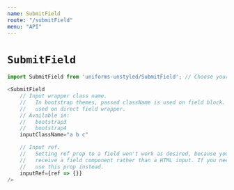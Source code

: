 ```yaml
---
name: SubmitField
route: "/submitField"
menu: "API"
---
```

# `SubmitField`

```js
import SubmitField from 'uniforms-unstyled/SubmitField'; // Choose your theme package.

<SubmitField
    // Input wrapper class name.
    //   In bootstrap themes, passed className is used on field block. This is
    //   used on direct field wrapper.
    // Available in:
    //   bootstrap3
    //   bootstrap4
    inputClassName="a b c"

    // Input ref.
    //   Setting ref prop to a field won't work as desired, because you'll
    //   receive a field component rather than a HTML input. If you need an input ref,
    //   use this prop instead.
    inputRef={ref => {}}
/>
```
